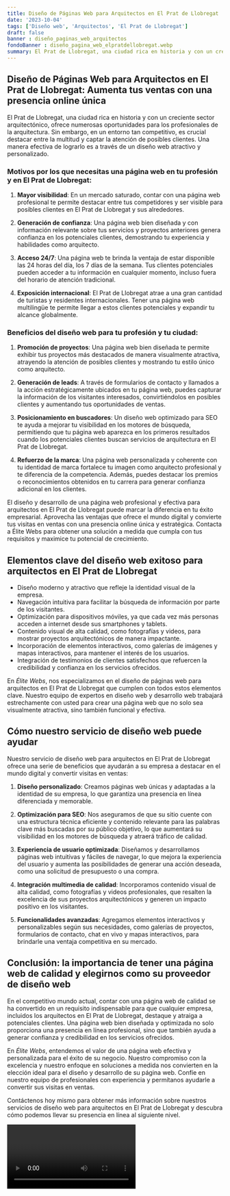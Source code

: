 ```yaml
---
title: Diseño de Páginas Web para Arquitectos en El Prat de Llobregat
date: '2023-10-04'
tags: ['Diseño web', 'Arquitectos', 'El Prat de Llobregat']
draft: false
banner : diseño_paginas_web_arquitectos
fondoBanner : diseño_pagina_web_elpratdellobregat.webp
summary: El Prat de Llobregat, una ciudad rica en historia y con un creciente sector arquitectónico, ofrece numerosas oportunidades para los profesionales de la arquitectura. Sin embargo, en un entorno tan competitivo, es crucial destacar entre la multitud y captar la atención de posibles clientes. Una manera efectiva de lograrlo es a través de un diseño web atractivo y personalizado.
---
```


## Diseño de Páginas Web para Arquitectos en El Prat de Llobregat: Aumenta tus ventas con una presencia online única

El Prat de Llobregat, una ciudad rica en historia y con un creciente sector arquitectónico, ofrece numerosas oportunidades para los profesionales de la arquitectura. Sin embargo, en un entorno tan competitivo, es crucial destacar entre la multitud y captar la atención de posibles clientes. Una manera efectiva de lograrlo es a través de un diseño web atractivo y personalizado.

### Motivos por los que necesitas una página web en tu profesión y en El Prat de Llobregat:

1. **Mayor visibilidad**: En un mercado saturado, contar con una página web profesional te permite destacar entre tus competidores y ser visible para posibles clientes en El Prat de Llobregat y sus alrededores.

2. **Generación de confianza**: Una página web bien diseñada y con información relevante sobre tus servicios y proyectos anteriores genera confianza en los potenciales clientes, demostrando tu experiencia y habilidades como arquitecto.

3. **Acceso 24/7**: Una página web te brinda la ventaja de estar disponible las 24 horas del día, los 7 días de la semana. Tus clientes potenciales pueden acceder a tu información en cualquier momento, incluso fuera del horario de atención tradicional.

4. **Exposición internacional**: El Prat de Llobregat atrae a una gran cantidad de turistas y residentes internacionales. Tener una página web multilingüe te permite llegar a estos clientes potenciales y expandir tu alcance globalmente.

### Beneficios del diseño web para tu profesión y tu ciudad:

1. **Promoción de proyectos**: Una página web bien diseñada te permite exhibir tus proyectos más destacados de manera visualmente atractiva, atrayendo la atención de posibles clientes y mostrando tu estilo único como arquitecto.

2. **Generación de leads**: A través de formularios de contacto y llamados a la acción estratégicamente ubicados en tu página web, puedes capturar la información de los visitantes interesados, convirtiéndolos en posibles clientes y aumentando tus oportunidades de ventas.

3. **Posicionamiento en buscadores**: Un diseño web optimizado para SEO te ayuda a mejorar tu visibilidad en los motores de búsqueda, permitiendo que tu página web aparezca en los primeros resultados cuando los potenciales clientes buscan servicios de arquitectura en El Prat de Llobregat.

4. **Refuerzo de la marca**: Una página web personalizada y coherente con tu identidad de marca fortalece tu imagen como arquitecto profesional y te diferencia de la competencia. Además, puedes destacar los premios o reconocimientos obtenidos en tu carrera para generar confianza adicional en los clientes.

El diseño y desarrollo de una página web profesional y efectiva para arquitectos en El Prat de Llobregat puede marcar la diferencia en tu éxito empresarial. Aprovecha las ventajas que ofrece el mundo digital y convierte tus visitas en ventas con una presencia online única y estratégica. Contacta a Élite Webs para obtener una solución a medida que cumpla con tus requisitos y maximice tu potencial de crecimiento.

<GifSeo />

<Cta />

## Elementos clave del diseño web exitoso para arquitectos en El Prat de Llobregat

- Diseño moderno y atractivo que refleje la identidad visual de la empresa.
- Navegación intuitiva para facilitar la búsqueda de información por parte de los visitantes.
- Optimización para dispositivos móviles, ya que cada vez más personas acceden a internet desde sus smartphones y tablets.
- Contenido visual de alta calidad, como fotografías y videos, para mostrar proyectos arquitectónicos de manera impactante.
- Incorporación de elementos interactivos, como galerías de imágenes y mapas interactivos, para mantener el interés de los usuarios.
- Integración de testimonios de clientes satisfechos que refuercen la credibilidad y confianza en los servicios ofrecidos.

En *Élite Webs*, nos especializamos en el diseño de páginas web para arquitectos en El Prat de Llobregat que cumplen con todos estos elementos clave. Nuestro equipo de expertos en diseño web y desarrollo web trabajará estrechamente con usted para crear una página web que no solo sea visualmente atractiva, sino también funcional y efectiva.

## Cómo nuestro servicio de diseño web puede ayudar

Nuestro servicio de diseño web para arquitectos en El Prat de Llobregat ofrece una serie de beneficios que ayudarán a su empresa a destacar en el mundo digital y convertir visitas en ventas:

1. **Diseño personalizado**: Creamos páginas web únicas y adaptadas a la identidad de su empresa, lo que garantiza una presencia en línea diferenciada y memorable.

2. **Optimización para SEO**: Nos aseguramos de que su sitio cuente con una estructura técnica eficiente y contenido relevante para las palabras clave más buscadas por su público objetivo, lo que aumentará su visibilidad en los motores de búsqueda y atraerá tráfico de calidad.

3. **Experiencia de usuario optimizada**: Diseñamos y desarrollamos páginas web intuitivas y fáciles de navegar, lo que mejora la experiencia del usuario y aumenta las posibilidades de generar una acción deseada, como una solicitud de presupuesto o una compra.

4. **Integración multimedia de calidad**: Incorporamos contenido visual de alta calidad, como fotografías y videos profesionales, que resalten la excelencia de sus proyectos arquitectónicos y generen un impacto positivo en los visitantes.

5. **Funcionalidades avanzadas**: Agregamos elementos interactivos y personalizables según sus necesidades, como galerías de proyectos, formularios de contacto, chat en vivo y mapas interactivos, para brindarle una ventaja competitiva en su mercado.

## Conclusión: la importancia de tener una página web de calidad y elegirnos como su proveedor de diseño web

En el competitivo mundo actual, contar con una página web de calidad se ha convertido en un requisito indispensable para que cualquier empresa, incluidos los arquitectos en El Prat de Llobregat, destaque y atraiga a potenciales clientes. Una página web bien diseñada y optimizada no solo proporciona una presencia en línea profesional, sino que también ayuda a generar confianza y credibilidad en los servicios ofrecidos.

En *Élite Webs*, entendemos el valor de una página web efectiva y personalizada para el éxito de su negocio. Nuestro compromiso con la excelencia y nuestro enfoque en soluciones a medida nos convierten en la elección ideal para el diseño y desarrollo de su página web. Confíe en nuestro equipo de profesionales con experiencia y permítanos ayudarle a convertir sus visitas en ventas.

Contáctenos hoy mismo para obtener más información sobre nuestros servicios de diseño web para arquitectos en El Prat de Llobregat y descubra cómo podemos llevar su presencia en línea al siguiente nivel.

<Video />

<CtaBot job='Arquitectos' city='El Prat de Llobregat'/>

<Gmaps query='El Prat de Llobregat+españa+maps' />